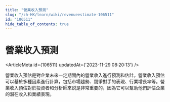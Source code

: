 ```yaml
---
title: "營業收入預測"
slug: "/zh-HK/learn/wiki/revenueestimate-106511"
id: "106511"
hide_table_of_contents: true
---
```



<Breadcrumbs current="營業收入預測" />

# 營業收入預測

<ArticleMeta id={106511} updatedAt={'2023-11-29 08:20:13'} />
<div className='border-solid border-b border-t-0 my-4 border-[var(--ifm-color-gray-300)]' />

營業收入預估是對企業未來一定期間內的營業收入進行預測和估計。營業收入預估可以基於多種因素進行計算，包括市場趨勢、競爭對手的表現、行業增長率等。營業收入預估對於投資者和分析師來説是非常重要的，因為它可以幫助他們評估企業的潛在收入和業績表現。
